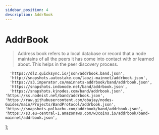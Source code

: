 ```yaml
---
sidebar_position: 4
description: AddrBook
---
```


# AddrBook

> Address book refers to a local database or record that a node maintains of all the peers it has come into contact with or learned about. This helps in the peer discovery process.



	  'https://dl2.quicksync.io/json/addrbook.band.json',
	  'http://snapshots.autostake.com/laozi-mainnet/addrbook.json',
	  'https://s3.imperator.co/mainnets-addrbook/band/addrbook.json',
	  'https://snapshots.indonode.net/band/addrbook.json',
	  'https://snapshots.kjnodes.com/band/addrbook.json',
    'https://ss.nodeist.net/band/addrbook.json', 
    'https://raw.githubusercontent.com/obajay/nodes-Guides/main/Projects/BandProtocol/addrbook.json', 
    'https://snapshots.polkachu.com/addrbook/band/addrbook.json', 
    'https://s3.eu-central-1.amazonaws.com/w3coins.io/addrbook/band-mainnet/addrbook.json',

];



<SelectPaste endpoints={endpoints} codeTemplate={addrBook} home={home} binary={binary} tip="Click on any endpoint to paste it into the code block." />
